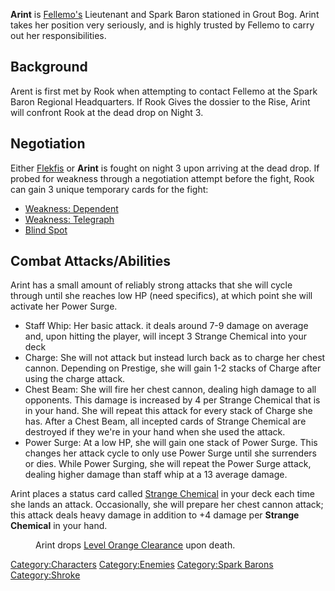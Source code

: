 {{stub}}

{{Character
| race = Shroke
| location = Havaria - Grout Bog
| faction = spark barons
| title = Lieutenant
}}

{{quote|I will be watching you, Grifter. I suggest you watch yourself.|Arint}}

'''Arint''' is [[Fellemo|Fellemo's]] Lieutenant and Spark Baron stationed in Grout Bog. Arint takes her position very seriously, and is highly trusted by Fellemo to carry out her responsibilities. 

== Background ==

Arent is first met by Rook when attempting to contact Fellemo at the Spark Baron Regional Headquarters. If Rook Gives the dossier to the Rise, Arint will confront Rook at the dead drop on Night 3.

== Negotiation ==

Either [[Flekfis]] or '''Arint''' is fought on night 3 upon arriving at the dead drop. If probed for weakness through a negotiation attempt before the fight, Rook can gain 3 unique temporary cards for the fight:
*[[Weakness: Dependent]]
*[[Weakness: Telegraph]]
*[[Blind Spot]]

== Combat Attacks/Abilities ==
Arint has a small amount of reliably strong attacks that she will cycle through until she reaches low HP (need specifics), at which point she will activate her Power Surge.

* Staff Whip: Her basic attack. it deals around 7-9 damage on average and, upon hitting the player, will incept 3 Strange Chemical into your deck
* Charge: She will not attack but instead lurch back as to charge her chest cannon. Depending on Prestige, she will gain 1-2 stacks of Charge after using the charge attack.
* Chest Beam: She will fire her chest cannon, dealing high damage to all opponents. This damage is increased by 4 per Strange Chemical that is in your hand. She will repeat this attack for every stack of Charge she has. After a Chest Beam, all incepted cards of Strange Chemical are destroyed if they we're in your hand when she used the attack.
* Power Surge: At a low HP, she will gain one stack of Power Surge. This changes her attack cycle to only use Power Surge until she surrenders or dies. While Power Surging, she will repeat the Power Surge attack, dealing higher damage than staff whip at a 13 average damage.

Arint places a status card called [[Strange Chemical]] in your deck each time she lands an attack. Occasionally, she will prepare her chest cannon attack; this attack deals heavy damage in addition to +4 damage per '''Strange Chemical''' in your hand.

:Arint drops [[Level Orange Clearance]] upon death.

[[Category:Characters]][[Category:Enemies]][[Category:Spark Barons]][[Category:Shroke]]